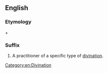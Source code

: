 ==English==

===Etymology===
{{term|-mancy}} + {{term|-er}}

===Suffix===
{{en-suffix}}

# A practitioner of a specific type of [[divination]].

[[Category:en:Divination]]